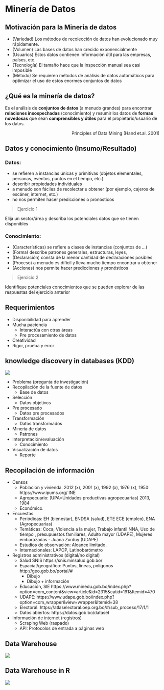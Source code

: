 # Minería de Datos

## Motivación para la Minería de datos

  * (Variedad) Los métodos de recolección de datos han evolucionado muy rápidamente.
  * (Volumen) Las bases de datos han crecido exponencialmente
  * (Usuarios) Estos datos contienen información útil para las empresas, países, etc.
  * (Tecnología) El tamaño hace que la inspección manual sea casi imposible
  * (Método) Se requieren métodos de análisis de datos automáticos para optimizar el uso de estos enormes conjuntos de datos

## ¿Qué es la minería de datos?

Es el análisis de **conjuntos de datos** (a menudo grandes) para encontrar **relaciones insospechadas** (conocimiento) y resumir los datos de **formas novedosas** que sean **comprensibles y útiles** para el propietario/usuario de los datos.

<p style='text-align: right;'> Principles of Data Mining (Hand et.al. 2001) </p>

## Datos y conocimiento (Insumo/Resultado)

### Datos:

  * se refieren a instancias únicas y primitivas (objetos elementales, personas, eventos, puntos en el tiempo, etc.)
  * describir propiedades individuales
  * a menudo son fáciles de recolectar u obtener (por ejemplo, cajeros de escáner, internet, etc.)
  * no nos permiten hacer predicciones o pronósticos

> Ejercicio 1

Elija un sector/área y describa los potenciales datos que se tienen disponibles

### Conocimiento:

  * (Características) se refiere a clases de instancias (conjuntos de ...)
  * (Forma) describe patrones generales, estructuras, leyes,
  * (Declaración) consta de la menor cantidad de declaraciones posibles
  * (Proceso) a menudo es difícil y lleva mucho tiempo encontrar u obtener
  * (Acciones) nos permite hacer predicciones y pronósticos

> Ejercicio 2

Identifique potenciales conocimientos que se pueden explorar de las respuestas del ejercicio anterior

## Requerimientos

  * Disponibilidad para aprender 
  * Mucha paciencia
    - Interactúa con otras áreas
    - Pre procesamiento de datos 
  * Creatividad
  * Rigor, prueba y error

## knowledge discovery in databases (KDD)

![](images/f1.png)

  * Problema (pregunta de investigación) 
  * Recopilación de la fuente de datos
    + Base de datos
  * Selección 
    + Datos objetivos 
  * Pre procesado
    + Datos pre procesados
  * Transformación
    + Datos transformados
  * Minería de datos
    + Patrones
  * Interpretación/evaluación
    + Conocimiento
  * Visualización de datos
    + Reporte

## Recopilación de información

  * Censos
    + Población y vivienda: 2012 (x), 2001 (x), 1992 (x), 1976 (x), 1950 https://www.ipums.org/ INE
    + Agropecuario: (UPA=Unidades productivas agropecuarias) 2013, 1984
    + Económico.
  * Encuestas
    + Periódicas: EH (bienestar), ENDSA (salud), ETE ECE (empleo), ENA (Agropecuarias)
    + Temáticas: Coca, Violencia a la mujer, Trabajo infantil NNA, Uso de tiempo , presupuestos familiares, Adulto mayor (UDAPE), Mujeres embarazadas - Juana Zurduy (UDAPE) 
    + Estudios de observación: Alcance limitado. 
    + Internacionales: LAPOP, Latinobarómetro 
  * Registros administrativos (digital/no digital)
    + Salud SNIS https://snis.minsalud.gob.bo/
    + Espacial/geográfico: Puntos, lineas, polígonos  http://geo.gob.bo/portal/#
      - Dibujo
      - Dibujo + información
    + Educación, SIE https://www.minedu.gob.bo/index.php?option=com_content&view=article&id=2315&catid=191&Itemid=470
    + UDAPE: https://www.udape.gob.bo/index.php?option=com_wrapper&view=wrapper&Itemid=38
    + Electoral: https://atlaselectoral.oep.org.bo/#/sub_proceso/17/1/1
    + Datos abiertos: https://datos.gob.bo/dataset
  * Información de internet (registros)
    + Scraping Web (raspado)
    + API: Protocolos de entrada a páginas web
    
## Data Warehouse

![](images/dataware.png)

## Data Warehouse in R

![](images/rdata.png)
